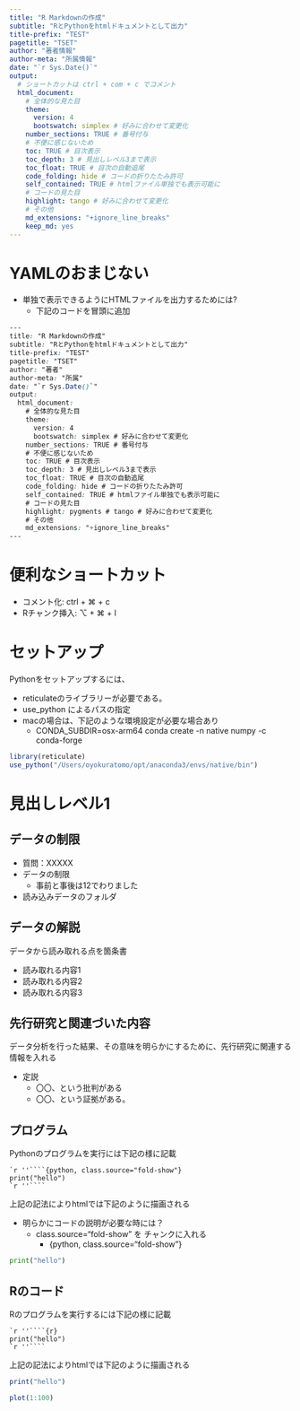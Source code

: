 ```yaml
---
title: "R Markdownの作成" 
subtitle: "RとPythonをhtmlドキュメントとして出力"
title-prefix: "TEST" 
pagetitle: "TSET"  
author: "著者情報"
author-meta: "所属情報"
date: "`r Sys.Date()`"
output: 
  # ショートカットは ctrl + com + c でコメント
  html_document:
    # 全体的な見た目 
    theme:
      version: 4
      bootswatch: simplex # 好みに合わせて変更化
    number_sections: TRUE # 番号付与
    # 不便に感じないため
    toc: TRUE # 目次表示
    toc_depth: 3 # 見出しレベル3まで表示
    toc_float: TRUE # 目次の自動追尾
    code_folding: hide # コードの折りたたみ許可
    self_contained: TRUE # htmlファイル単独でも表示可能に
    # コードの見た目
    highlight: tango # 好みに合わせて変更化
    # その他
    md_extensions: "+ignore_line_breaks" 
    keep_md: yes
---
```


# YAMLのおまじない

- 単独で表示できるようにHTMLファイルを出力するためには?
  - 下記のコードを冒頭に追加

```css
---
title: "R Markdownの作成" 
subtitle: "RとPythonをhtmlドキュメントとして出力"
title-prefix: "TEST" 
pagetitle: "TSET"  
author: "著者"
author-meta: "所属"
date: "`r Sys.Date()`"
output: 
  html_document:
    # 全体的な見た目 
    theme:
      version: 4
      bootswatch: simplex # 好みに合わせて変更化
    number_sections: TRUE # 番号付与
    # 不便に感じないため
    toc: TRUE # 目次表示
    toc_depth: 3 # 見出しレベル3まで表示
    toc_float: TRUE # 目次の自動追尾
    code_folding: hide # コードの折りたたみ許可
    self_contained: TRUE # htmlファイル単独でも表示可能に
    # コードの見た目
    highlight: pygments # tango # 好みに合わせて変更化
    # その他
    md_extensions: "+ignore_line_breaks" 
---
```

# 便利なショートカット
- コメント化: ctrl + ⌘ + c
- Rチャンク挿入: ⌥ + ⌘ + I

# セットアップ

Pythonをセットアップするには、

- reticulateのライブラリーが必要である。
- use_python によるパスの指定
- macの場合は、下記のような環境設定が必要な場合あり
    -   CONDA_SUBDIR=osx-arm64 conda create -n native numpy -c conda-forge

```r
library(reticulate)
use_python("/Users/oyokuratomo/opt/anaconda3/envs/native/bin")
```

# 見出しレベル1

## データの制限

-   質問：XXXXX
-   データの制限
    -   事前と事後は12でわりました
-   読み込みデータのフォルダ

## データの解説

データから読み取れる点を箇条書

- 読み取れる内容1
- 読み取れる内容2
- 読み取れる内容3

## 先行研究と関連づいた内容
データ分析を行った結果、その意味を明らかにするために、先行研究に関連する情報を入れる

- 定説
  - 〇〇、という批判がある 
  - 〇〇、という証拠がある。

## プログラム
Pythonのプログラムを実行には下記の様に記載

````
`r ''````{python, class.source="fold-show"}
print("hello")
`r ''````
````

上記の記法によりhtmlでは下記のように描画される

- 明らかにコードの説明が必要な時には？
  - class.source="fold-show" を チャンクに入れる
    - {python, class.source="fold-show"}
    
```python
print("hello")
```

## Rのコード
Rのプログラムを実行するには下記の様に記載

````
`r ''````{r}
print("hello")
`r ''````
````

上記の記法によりhtmlでは下記のように描画される

```r
print("hello")
```

```r
plot(1:100)
```
